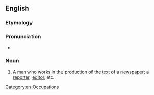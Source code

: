 ==English==

===Etymology===
{{suffix|newspaper|man|lang=en}}

===Pronunciation===
* {{audio-IPA|en-ca-newspaperman.ogg|/ˈn(j)uzpeɪpəɹˌmæn/|lang=en}}

===Noun===
{{en-noun|newspapermen}}

# A man who works in the production of the [[text]] of a [[newspaper]]; a [[reporter]], [[editor]], etc.

[[Category:en:Occupations]]